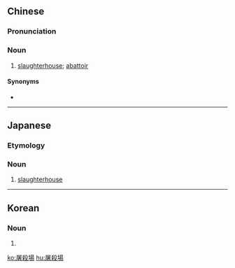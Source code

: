 {{also|屠杀场}}
==Chinese==
{{zh-forms|s=屠杀场|type=21}}

===Pronunciation===
{{zh-pron
|m=túshā場
|c=tou4 saat3 coeng4
|mn=tó͘-sat-tiûⁿ
|cat=n
}}

===Noun===
{{zh-noun}}

# [[slaughterhouse]]; [[abattoir]]

====Synonyms====
* {{zh-l|屠宰場}}

----

==Japanese==
{{ja-kanjitab|と|さつ|じょう|yomi=o}}

===Etymology===
{{suffix|屠殺|場|lang=ja|sort=とさつじょう}}

===Noun===
{{ja-noun|とさつじょう}}

# [[slaughterhouse]]

----

==Korean==
{{ko-hanjatab}}

===Noun===
{{ko-noun|hj|hangeul=도살장}}

# {{hanja form of|도살장|slaughterhouse}}

[[ko:屠殺場]]
[[hu:屠殺場]]